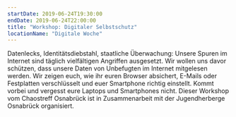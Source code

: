 ```yaml
---
startDate: 2019-06-24T19:30:00
endDate: 2019-06-24T22:00:00
title: "Workshop: Digitaler Selbstschutz"
locationName: "Digitale Woche"
---
```


Datenlecks, Identitätsdiebstahl, staatliche Überwachung: Unsere Spuren im Internet sind täglich vielfältigen Angriffen ausgesetzt.
Wir wollen uns davor schützen, dass unsere Daten von Unbefugten im Internet mitgelesen werden.
Wir zeigen euch, wie ihr euren Browser absichert, E-Mails oder Festplatten verschlüsselt und euer Smartphone richtig einstellt.
Kommt vorbei und vergesst eure Laptops und Smartphones nicht.
Dieser Workshop vom Chaostreff Osnabrück ist in Zusammenarbeit mit der Jugendherberge Osnabrück organisiert.
